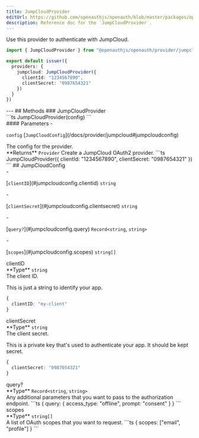 ```yaml
---
title: JumpCloudProvider
editUrl: https://github.com/openauthjs/openauth/blob/master/packages/openauth/src/provider/jumpcloud.ts
description: Reference doc for the `JumpCloudProvider`.
---
```



<div class="tsdoc">
<Section type="about">
Use this provider to authenticate with JumpCloud.

```ts {5-8}
import { JumpCloudProvider } from "@openauthjs/openauth/provider/jumpcloud"

export default issuer({
  providers: {
    jumpcloud: JumpCloudProvider({
      clientId: "1234567890",
      clientSecret: "0987654321"
    })
  }
})
```
</Section>
---
## Methods
### JumpCloudProvider
<Segment>
<Section type="signature">
```ts
JumpCloudProvider(config)
```
</Section>
<Section type="parameters">
#### Parameters
- <p><code class="key">config</code> [<code class="type">JumpCloudConfig</code>](/docs/provider/jumpcloud#jumpcloudconfig)</p>
The config for the provider.
</Section>
<InlineSection>
**Returns** <code class="type">Provider</code>
</InlineSection>
Create a JumpCloud OAuth2 provider.
```ts
JumpCloudProvider({
  clientId: "1234567890",
  clientSecret: "0987654321"
})
```
</Segment>
## JumpCloudConfig
<Segment>
<Section type="parameters">
- <p>[<code class="key">clientID</code>](#jumpcloudconfig.clientid) <code class="primitive">string</code></p>
- <p>[<code class="key">clientSecret</code>](#jumpcloudconfig.clientsecret) <code class="primitive">string</code></p>
- <p>[<code class="key">query?</code>](#jumpcloudconfig.query) <code class="primitive">Record</code><code class="symbol">&lt;</code><code class="primitive">string</code>, <code class="primitive">string</code><code class="symbol">&gt;</code></p>
- <p>[<code class="key">scopes</code>](#jumpcloudconfig.scopes) <code class="primitive">string</code><code class="symbol">[]</code></p>
</Section>
</Segment>
<NestedTitle id="jumpcloudconfig.clientid" Tag="h4" parent="JumpCloudConfig.">clientID</NestedTitle>
<Segment>
<Section type="parameters">
<InlineSection>
**Type** <code class="primitive">string</code>
</InlineSection>
</Section>
The client ID.

This is just a string to identify your app.
```ts
{
  clientID: "my-client"
}
```
</Segment>
<NestedTitle id="jumpcloudconfig.clientsecret" Tag="h4" parent="JumpCloudConfig.">clientSecret</NestedTitle>
<Segment>
<Section type="parameters">
<InlineSection>
**Type** <code class="primitive">string</code>
</InlineSection>
</Section>
The client secret.

This is a private key that's used to authenticate your app. It should be kept secret.
```ts
{
  clientSecret: "0987654321"
}
```
</Segment>
<NestedTitle id="jumpcloudconfig.query" Tag="h4" parent="JumpCloudConfig.">query?</NestedTitle>
<Segment>
<Section type="parameters">
<InlineSection>
**Type** <code class="primitive">Record</code><code class="symbol">&lt;</code><code class="primitive">string</code>, <code class="primitive">string</code><code class="symbol">&gt;</code>
</InlineSection>
</Section>
Any additional parameters that you want to pass to the authorization endpoint.
```ts
{
  query: {
    access_type: "offline",
    prompt: "consent"
  }
}
```
</Segment>
<NestedTitle id="jumpcloudconfig.scopes" Tag="h4" parent="JumpCloudConfig.">scopes</NestedTitle>
<Segment>
<Section type="parameters">
<InlineSection>
**Type** <code class="primitive">string</code><code class="symbol">[]</code>
</InlineSection>
</Section>
A list of OAuth scopes that you want to request.
```ts
{
  scopes: ["email", "profile"]
}
```
</Segment>
</div>